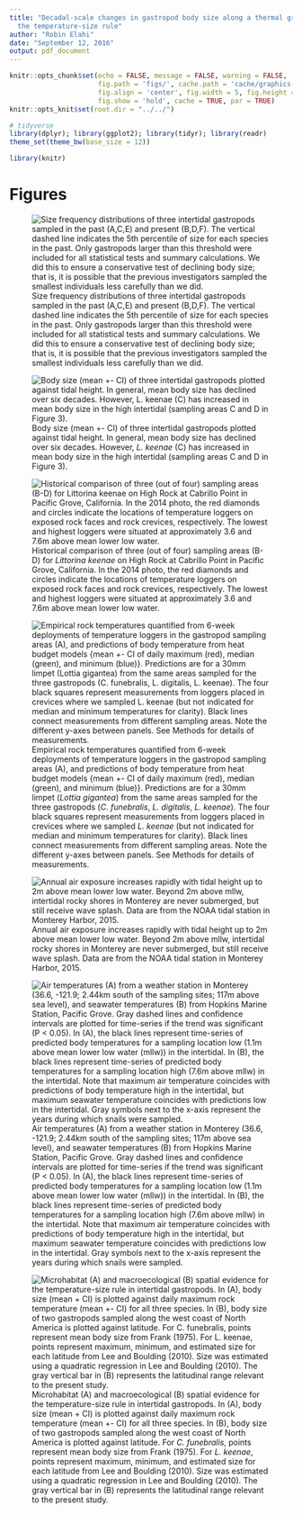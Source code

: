 ```yaml
---
title: "Decadal-scale changes in gastropod body size along a thermal gradient support
  the temperature-size rule"
author: "Robin Elahi"
date: "September 12, 2016"
output: pdf_document
---
```


```r
knitr::opts_chunk$set(echo = FALSE, message = FALSE, warning = FALSE, 
                      fig.path = 'figs/', cache.path = 'cache/graphics-', 
                      fig.align = 'center', fig.width = 5, fig.height = 5, 
                      fig.show = 'hold', cache = TRUE, par = TRUE)
knitr::opts_knit$set(root.dir = "../../")
```

```r
# tidyverse
library(dplyr); library(ggplot2); library(tidyr); library(readr)
theme_set(theme_bw(base_size = 12))

library(knitr)

```

# Figures {-}

![Size frequency distributions of three intertidal gastropods sampled in the past (A,C,E) and present (B,D,F). The vertical dashed line indicates the 5th percentile of size for each species in the past. Only gastropods larger than this threshold were included for all statistical tests and summary calculations. We did this to ensure a conservative test of declining body size; that is, it is possible that the previous investigators sampled the smallest individuals less carefully than we did.](../../figs/sbs_fig1.png)

![Body size (mean +- CI) of three intertidal gastropods plotted against tidal height. In general, mean body size has declined over six decades. However, *L. keenae* (C) has increased in mean body size in the high intertidal (sampling areas C and D in Figure 3). ](../../figs/elahi_size_era_tidal_3panel.png)

![Historical comparison of three (out of four) sampling areas (B-D) for *Littorina keenae* on High Rock at Cabrillo Point in Pacific Grove, California. In the 2014 photo, the red diamonds and circles indicate the locations of temperature loggers on exposed rock faces and rock crevices, respectively. The lowest and highest loggers were situated at approximately 3.6 and 7.6m above mean lower low water.](../../figs/high_rock_comparison_160912.png)

![Empirical rock temperatures quantified from 6-week deployments of temperature loggers in the gastropod sampling areas (A), and predictions of body temperature from heat budget models {mean +- CI of daily maximum (red), median (green), and minimum (blue)}. Predictions are for a 30mm limpet (*Lottia gigantea*) from the same areas sampled for the three gastropods (*C. funebralis*, *L. digitalis*, *L. keenae*). The four black squares represent measurements from loggers placed in crevices where we sampled *L. keenae* (but not indicated for median and minimum temperatures for clarity). Black lines connect measurements from different sampling areas. Note the different y-axes between panels. See Methods for details of measurements. ](../../figs/elahi_temp_body_rock.png)

![Annual air exposure increases rapidly with tidal height up to 2m above mean lower low water. Beyond 2m above mllw, intertidal rocky shores in Monterey are never submerged, but still receive wave splash. Data are from the NOAA tidal station in Monterey Harbor, 2015. ](../../figs/monterey_air_exposure.png)

![Air temperatures (A) from a weather station in Monterey (36.6, -121.9; 2.44km south of the sampling sites; 117m above sea level), and seawater temperatures (B) from Hopkins Marine Station, Pacific Grove. Gray dashed lines and confidence intervals are plotted for time-series if the trend was significant (P < 0.05). In (A), the black lines represent time-series of predicted body temperatures for a sampling location low (1.1m above mean lower low water (mllw)) in the intertidal. In (B), the black lines represent time-series of predicted body temperatures for a sampling location high (7.6m above mllw) in the intertidal. Note that maximum air temperature coincides with predictions of body temperature high in the intertidal, but maximum seawater temperature coincides with predictions low in the intertidal. Gray symbols next to the x-axis represent the years during which snails were sampled.](../../figs/temp_timeseries.png)

![Microhabitat (A) and macroecological (B) spatial evidence for the temperature-size rule in intertidal gastropods. In (A), body size (mean + CI) is plotted against daily maximum rock temperature (mean +- CI) for all three species. In (B), body size of two gastropods sampled along the west coast of North America is plotted against latitude. For *C. funebralis*, points represent mean body size from Frank (1975). For *L. keenae*, points represent maximum, minimum, and estimated size for each latitude from Lee and Boulding (2010). Size was estimated using a quadratic regression in Lee and Boulding (2010). The gray vertical bar in (B) represents the latitudinal range relevant to the present study.](../../figs/spatial_temp_size.png)